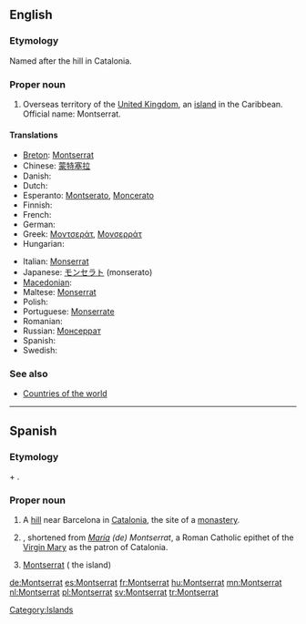 ==English==

===Etymology===
Named after the hill in Catalonia.

===Proper noun===
{{en-proper noun}}

# Overseas territory of the [[United Kingdom]], an [[island]] in the Caribbean. Official name: Montserrat.

====Translations====
{{trans-top|island}}
* [[Breton]]: [[Montserrat]]
* Chinese: [[蒙特塞拉]]
* Danish: {{t-|da|Montserrat}}
* Dutch: {{t+|nl|Montserrat}}
* Esperanto: [[Montserato]], [[Moncerato]]
* Finnish: {{t-|fi|Montserrat}}
* French: {{t+|fr|Montserrat}}
* German: {{t+|de|Montserrat}}
* Greek: [[Μοντσεράτ]], [[Μονσερράτ]]
* Hungarian: {{t+|hu|Montserrat}}
{{trans-mid}}
* Italian: [[Monserrat]]
* Japanese: [[モンセラト]] (monserato)
* [[Macedonian]]: {{t|mk|Монсерат|m|tr=Monserát}}
* Maltese: [[Monserrat]]
* Polish: {{t+|pl|Montserrat}}
* Portuguese: [[Monserrate]]
* Romanian: {{t-|ro|Montserrat}}
* Russian: [[Монсеррат]]
* Spanish: {{t+|es|Montserrat}}
* Swedish: {{t+|sv|Montserrat}}
{{trans-bottom}}

===See also===
* [[Appendix:Countries of the world|Countries of the world]]

[[Category:Islands]]

----

==Spanish==

===Etymology===
{{etyl|ca|es}} {{term|mont||hill|lang=ca}} + {{term|serrat||jagged|lang=ca}}.

===Proper noun===
{{es-proper noun|f}}

# A [[hill]] near Barcelona in [[Catalonia]], the site of a [[monastery]].
# {{given name|female|lang=es}}, shortened from ''[[María]] (de) Montserrat'', a Roman Catholic epithet of the [[Virgin Mary]] as the patron of Catalonia.
# [[#English|Montserrat]] ( the island)

[[de:Montserrat]]
[[es:Montserrat]]
[[fr:Montserrat]]
[[hu:Montserrat]]
[[mn:Montserrat]]
[[nl:Montserrat]]
[[pl:Montserrat]]
[[sv:Montserrat]]
[[tr:Montserrat]]